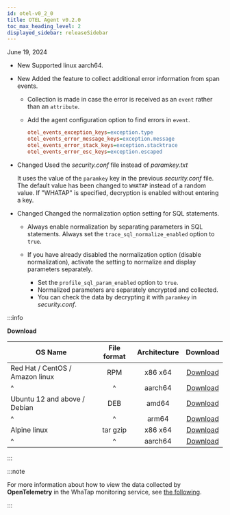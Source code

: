 ```yaml
---
id: otel-v0_2_0
title: OTEL Agent v0.2.0
toc_max_heading_level: 2
displayed_sidebar: releaseSidebar
---
```


June 19, 2024

- <Status>New</Status> Supported linux aarch64.

- <Status>New</Status> Added the feature to collect additional error information from span events.

  - Collection is made in case the error is received as an `event` rather than an `attribute`.

  - Add the agent configuration option to find errors in `event`.

    ```ini title="whatap.conf"
    otel_events_exception_keys=exception.type
    otel_events_error_message_keys=exception.message
    otel_events_error_stack_keys=exception.stacktrace
    otel_events_error_esc_keys=exception.escaped
    ```

- <Status>Changed</Status> Used the *security.conf* file instead of *paramkey.txt*

  It uses the value of the `paramkey` key in the previous _security.conf_ file. The default value has been changed to `WHATAP` instead of a random value. If "WHATAP" is specified, decryption is enabled without entering a key.

- <Status>Changed</Status> Changed the normalization option setting for SQL statements.

  - Always enable normalization by separating parameters in SQL statements. Always set the `trace_sql_normalize_enabled` option to `true`.

  - If you have already disabled the normalization option (disable normalization), activate the setting to normalize and display parameters separately.

    - Set the `profile_sql_param_enabled` option to `true`.
    - Normalized parameters are separately encrypted and collected.
    - You can check the data by decrypting it with `paramkey` in _security.conf_.

:::info

**Download**

| OS Name                         | File format | Architecture |                                      Download                                     |
| ------------------------------- | :---------: | :----------: | :-------------------------------------------------------------------------------: |
| Red Hat / CentOS / Amazon linux |     RPM     |    x86 x64   |  [Download](https://repo.whatap.io/centos/6/x86_64/whatap-otel-0.2-0.x86_64.rpm)  |
| \^                              |      \^     |    aarch64   | [Download](https://repo.whatap.io/centos/7/aarch64/whatap-otel-0.2-0.aarch64.rpm) |
| Ubuntu 12 and above / Debian    |     DEB     |     amd64    |   [Download](https://repo.whatap.io/debian/unstable/whatap-otel_0.2.0_amd64.deb)  |
| \^                              |      \^     |     arm64    |   [Download](https://repo.whatap.io/debian/unstable/whatap-otel_0.2.0_arm64.deb)  |
| Alpine linux                    |   tar gzip  |    x86 x64   |     [Download](https://repo.whatap.io/alpine/x86_64/whatap-otel-0.2.0.tar.gz)     |
| \^                              |      \^     |    aarch64   |     [Download](https://repo.whatap.io/alpine/aarch64/whatap-otel-0.2.0.tar.gz)    |

:::

:::note

For more information about how to view the data collected by **OpenTelemetry** in the WhaTap monitoring service, see [the following](../../opentelemetry/introduction).

:::
